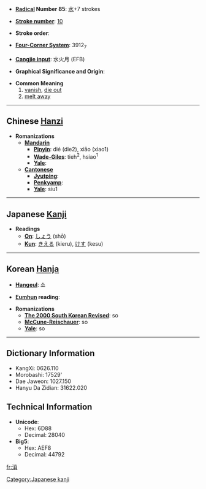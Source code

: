 * '''[[Wiktionary:Chinese radical index| Radical]] Number 85''': [[Wiktionary:Chinese radical index 水|水]]+7 strokes

* '''[[Wiktionary:Chinese total strokes index|Stroke number]]''': [[Wiktionary:Chinese total strokes index 10|10]]

* '''Stroke order''': 

* '''[[Wiktionary:Chinese four corner index|Four-Corner System]]''': 3912<sub>7</sub>

* '''[[Wiktionary:Chinese Cangjie index|Cangjie input]]''': 水火月 (EFB)

* '''Graphical Significance and Origin''': 

* '''Common Meaning'''
*#[[vanish]], [[die out]]
*# [[melt away]]


----

== Chinese [[Hanzi]] ==

* '''Romanizations'''
** '''[[Mandarin]]'''
*** '''[[Pinyin]]''': dié (die2), xiāo (xiao1)
*** '''[[Wade-Giles]]''': tieh<sup>2</sup>, hsiao<sup>1</sup>
*** '''[[Yale]]''': 
** '''[[Cantonese]]'''
*** '''[[Jyutping]]''':
*** '''[[Penkyamp]]''': 
*** '''[[Yale]]''': siu1


----

== Japanese [[Kanji]] ==

* '''Readings'''
** '''[[On]]''': [[しょう]] (shō)
** '''[[Kun]]''': [[きえる]] (kieru), [[けす]] (kesu)


----

== Korean [[Hanja]] ==

* '''[[Hangeul]]''': 소

* '''[[Eumhun]] reading''': 

* '''Romanizations'''
** '''[[The 2000 South Korean Revised Romanization|The 2000 South Korean Revised]]''': so
** '''[[McCune-Reischauer]]''': so
** '''[[Yale]]''': so

----

== Dictionary Information ==

* KangXi: 0626.110
* Morobashi: 17529'
* Dae Jaweon: 1027.150
* Hanyu Da Zidian: 31622.020

== Technical Information ==

* '''Unicode''':
** Hex: 6D88
** Decimal: 28040
* '''Big5''':
** Hex: AEF8
** Decimal: 44792

[[Category:Japanese kanji]]

[[fr:消]]